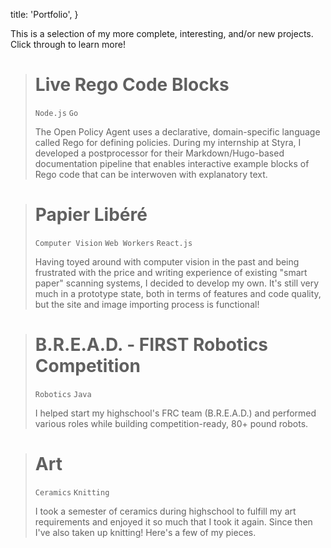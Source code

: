   title: 'Portfolio',
}

This is a selection of my more complete, interesting, and/or new projects. Click through to learn more!

<!--blue and #e2ebee instead of grayscale?-->

<Link to='/portfolio/live_rego_code_blocks'>

  > # Live Rego Code Blocks
  > 
  > `Node.js` `Go`
  > 
  > The Open Policy Agent uses a declarative, domain-specific language called Rego for defining policies.
  > During my internship at Styra, I developed a postprocessor for their Markdown/Hugo-based documentation pipeline
  > that enables interactive example blocks of Rego code that can be interwoven with explanatory text.

</Link>

<Link to='/portfolio/papier_libere'>

  > # Papier Libéré
  > 
  > `Computer Vision` `Web Workers` `React.js`
  > 
  > Having toyed around with computer vision in the past and being frustrated with the price and writing experience
  > of existing "smart paper" scanning systems, I decided to develop my own. It's still very much in a prototype state,
  > both in terms of features and code quality, but the site and image importing process is functional!

</Link>

<!--<Link to='/portfolio/electronics_classes'>

  > # Electronics Classes
  >
  > `Electronics`
  >
  > I had picked up quite a bit of electronics knowledge before coming to university but in the labs of a few classes
  > I've finally been able to build some more complicated circuits.

</Link>

<Link to='/portfolio/mechanics_classes'>

  > # Mechanics Classes
  >
  > `Robotics` `Control Systems` `MATLAB`
  > 
  > In Spring 2019 I took the _Dynamics and Vibrations_ class in Brown's Engineering department. My lab group and I built
  > various projects including a "minus-k" compressed-spring vibration isolation system and fully closed-loop
  > quadcopter control system.

</Link>-->

<Link to='/portfolio/bread'>

  > # B.R.E.A.D. - FIRST Robotics Competition
  > 
  > `Robotics` `Java`
  > 
  > I helped start my highschool's FRC team (B.R.E.A.D.) and performed various roles while building competition-ready, 80+ pound robots.

</Link>

<!-- TODO: talking planter -->

<Link to='/portfolio/art'>

  > # Art
  >
  > `Ceramics` `Knitting`
  > 
  > I took a semester of ceramics during highschool to fulfill my art requirements and enjoyed it so much that I took it again. Since then I've also taken up knitting! Here's a few of my pieces.

</Link>